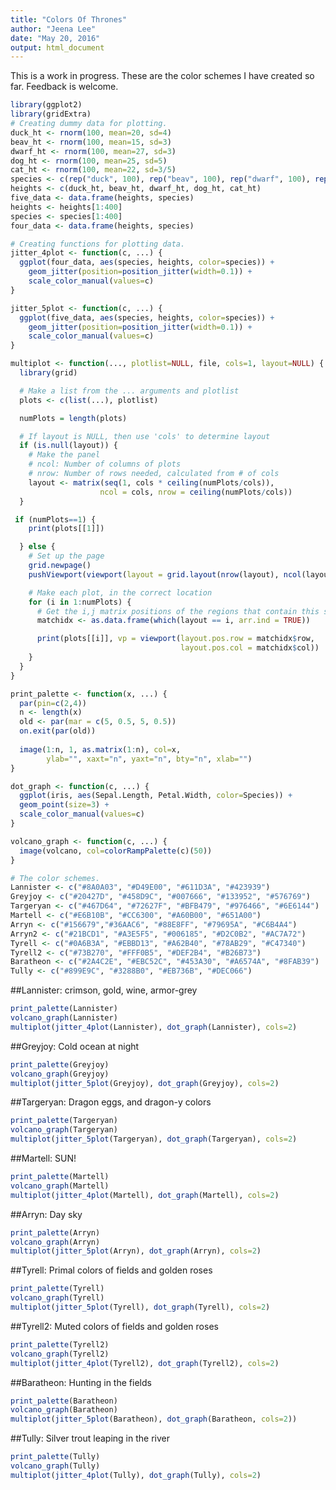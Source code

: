 ```yaml
---
title: "Colors Of Thrones"
author: "Jeena Lee"
date: "May 20, 2016"
output: html_document
---
```


This is a work in progress. These are the color schemes I have created so far. Feedback is welcome.

```r
library(ggplot2)
library(gridExtra)
# Creating dummy data for plotting.
duck_ht <- rnorm(100, mean=20, sd=4)
beav_ht <- rnorm(100, mean=15, sd=3)
dwarf_ht <- rnorm(100, mean=27, sd=3)
dog_ht <- rnorm(100, mean=25, sd=5)
cat_ht <- rnorm(100, mean=22, sd=3/5)
species <- c(rep("duck", 100), rep("beav", 100), rep("dwarf", 100), rep("dog", 100), rep("cat", 100))
heights <- c(duck_ht, beav_ht, dwarf_ht, dog_ht, cat_ht)
five_data <- data.frame(heights, species)
heights <- heights[1:400]
species <- species[1:400]
four_data <- data.frame(heights, species)

# Creating functions for plotting data.
jitter_4plot <- function(c, ...) {
  ggplot(four_data, aes(species, heights, color=species)) +
    geom_jitter(position=position_jitter(width=0.1)) +
    scale_color_manual(values=c)
}

jitter_5plot <- function(c, ...) {
  ggplot(five_data, aes(species, heights, color=species)) +
    geom_jitter(position=position_jitter(width=0.1)) +
    scale_color_manual(values=c)
}

multiplot <- function(..., plotlist=NULL, file, cols=1, layout=NULL) {
  library(grid)

  # Make a list from the ... arguments and plotlist
  plots <- c(list(...), plotlist)

  numPlots = length(plots)

  # If layout is NULL, then use 'cols' to determine layout
  if (is.null(layout)) {
    # Make the panel
    # ncol: Number of columns of plots
    # nrow: Number of rows needed, calculated from # of cols
    layout <- matrix(seq(1, cols * ceiling(numPlots/cols)),
                    ncol = cols, nrow = ceiling(numPlots/cols))
  }

 if (numPlots==1) {
    print(plots[[1]])

  } else {
    # Set up the page
    grid.newpage()
    pushViewport(viewport(layout = grid.layout(nrow(layout), ncol(layout))))

    # Make each plot, in the correct location
    for (i in 1:numPlots) {
      # Get the i,j matrix positions of the regions that contain this subplot
      matchidx <- as.data.frame(which(layout == i, arr.ind = TRUE))

      print(plots[[i]], vp = viewport(layout.pos.row = matchidx$row,
                                      layout.pos.col = matchidx$col))
    }
  }
}

print_palette <- function(x, ...) {
  par(pin=c(2,4))
  n <- length(x)
  old <- par(mar = c(5, 0.5, 5, 0.5))
  on.exit(par(old))
  
  image(1:n, 1, as.matrix(1:n), col=x,
        ylab="", xaxt="n", yaxt="n", bty="n", xlab="")
}

dot_graph <- function(c, ...) {
  ggplot(iris, aes(Sepal.Length, Petal.Width, color=Species)) +
  geom_point(size=3) +
  scale_color_manual(values=c)
}

volcano_graph <- function(c, ...) {
  image(volcano, col=colorRampPalette(c)(50))
}
```


```r
# The color schemes.
Lannister <- c("#8A0A03", "#D49E00", "#611D3A", "#423939")
Greyjoy <- c("#20427D", "#458D9C", "#007666", "#133952", "#576769") 
Targeryan <- c("#467D64", "#72627F", "#BFB479", "#976466", "#6E6144")
Martell <- c("#E6B10B", "#CC6300", "#A60B00", "#651A00")
Arryn <- c("#156679","#36AAC6", "#88E8FF", "#79695A", "#C6B4A4")
Arryn2 <- c("#21BCD1", "#A3E5F5", "#006185", "#D2C0B2", "#AC7A72")
Tyrell <- c("#0A6B3A", "#EBBD13", "#A62B40", "#78AB29", "#C47340")
Tyrell2 <- c("#73B270", "#FFF0B5", "#DEF2B4", "#B26B73")
Baratheon <- c("#2A4C2E", "#EBC52C", "#453A30", "#A6574A", "#8FAB39")
Tully <- c("#899E9C", "#3288B0", "#EB736B", "#DEC066")
```

##Lannister: crimson, gold, wine, armor-grey
```r
print_palette(Lannister)
volcano_graph(Lannister)
multiplot(jitter_4plot(Lannister), dot_graph(Lannister), cols=2)
```

##Greyjoy: Cold ocean at night
```r
print_palette(Greyjoy)
volcano_graph(Greyjoy)
multiplot(jitter_5plot(Greyjoy), dot_graph(Greyjoy), cols=2)
```

##Targeryan: Dragon eggs, and dragon-y colors
```r
print_palette(Targeryan)
volcano_graph(Targeryan)
multiplot(jitter_5plot(Targeryan), dot_graph(Targeryan), cols=2)
```

##Martell: SUN!
```r
print_palette(Martell)
volcano_graph(Martell)
multiplot(jitter_4plot(Martell), dot_graph(Martell), cols=2)
```

##Arryn: Day sky
```r
print_palette(Arryn)
volcano_graph(Arryn)
multiplot(jitter_5plot(Arryn), dot_graph(Arryn), cols=2)
```

##Tyrell: Primal colors of fields and golden roses
```r
print_palette(Tyrell)
volcano_graph(Tyrell)
multiplot(jitter_5plot(Tyrell), dot_graph(Tyrell), cols=2)
```

##Tyrell2: Muted colors of fields and golden roses
```r
print_palette(Tyrell2)
volcano_graph(Tyrell2)
multiplot(jitter_4plot(Tyrell2), dot_graph(Tyrell2), cols=2)
```

##Baratheon: Hunting in the fields
```r
print_palette(Baratheon)
volcano_graph(Baratheon)
multiplot(jitter_5plot(Baratheon), dot_graph(Baratheon, cols=2))
```

##Tully: Silver trout leaping in the river
```r
print_palette(Tully)
volcano_graph(Tully)
multiplot(jitter_4plot(Tully), dot_graph(Tully), cols=2)
```
